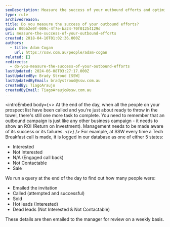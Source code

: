 ```yaml
---
seoDescription: Measure the success of your outbound efforts and optimize your strategy with data-driven insights.
type: rule
archivedreason:
title: Do you measure the success of your outbound efforts?
guid: 00bb2e0f-009c-4f7e-ba24-70f01254129d
uri: measure-the-success-of-your-outbound-efforts
created: 2018-04-10T01:02:36.000Z
authors:
  - title: Adam Cogan
    url: https://ssw.com.au/people/adam-cogan
related: []
redirects:
  - do-you-measure-the-success-of-your-outbound-efforts
lastUpdated: 2024-06-08T03:27:17.000Z
lastUpdatedBy: Brady Stroud [SSW]
lastUpdatedByEmail: bradystroud@ssw.com.au
createdBy: TiagoAraujo
createdByEmail: TiagoAraujo@ssw.com.au
---
```


<introEmbed
  body={<>
At the end of the day, when all the people on your prospect list have been called and you're just about ready to throw in the towel, there's still one more task to complete. You need to remember that an outbound campaign is just like any other business campaign - it needs to show an ROI (Return on Investment). Management needs to be made aware of its success or its failures.
  </>}
/>
For example, at SSW every time a Tech Breakfast call is made, it is logged in our database as one of either 5 states:

- Interested
- Not Interested
- N/A (Engaged call back)
- Not Contactable
- Sale

We run a query at the end of the day to find out how many people were:

- Emailed the invitation
- Called (attempted and successful)
- Sold
- Hot leads (Interested)
- Dead leads (Not Interested & Not Contactable)

These details are then emailed to the manager for review on a weekly basis.
